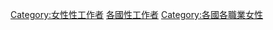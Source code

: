 {{container}}

[[Category:女性性工作者|Category:女性性工作者]]
[[Category:各國性工作者|]]
[[Category:各國各職業女性|Category:各國各職業女性]]